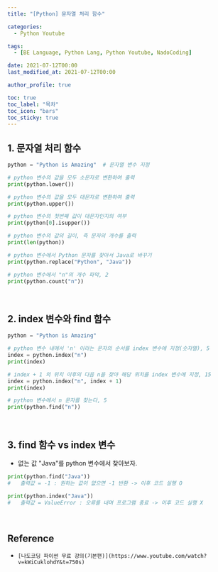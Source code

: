 ```yaml
---
title: "[Python] 문자열 처리 함수"

categories:
  - Python Youtube

tags:
  - [BE Language, Python Lang, Python Youtube, NadoCoding]

date: 2021-07-12T00:00
last_modified_at: 2021-07-12T00:00

author_profile: true

toc: true
toc_label: "목차"
toc_icon: "bars"
toc_sticky: true
---
```


## 1. 문자열 처리 함수

```python
python = "Python is Amazing"  # 문자열 변수 지정

# python 변수의 값을 모두 소문자로 변환하여 출력
print(python.lower())

# python 변수의 값을 모두 대문자로 변환하여 출력
print(python.upper())

# python 변수의 첫번째 값이 대문자인지의 여부
print(python[0].isupper())

# python 변수의 값의 길이, 즉 문자의 개수를 출력
print(len(python))

# python 변수에서 Python 문자를 찾아서 Java로 바꾸기
print(python.replace("Python", "Java"))

# python 변수에서 "n"의 개수 파악, 2
print(python.count("n"))
```

<br />

## 2. index 변수와 find 함수

```python
python = "Python is Amazing"

# python 변수 내에서 'n' 이라는 문자의 순서를 index 변수에 지정(숫자열), 5
index = python.index("n")
print(index)

# index + 1 의 위치 이후의 다음 n을 찾아 해당 위치를 index 변수에 지정, 15
index = python.index("n", index + 1)
print(index)

# python 변수에서 n 문자를 찾는다, 5
print(python.find("n"))
```

<br />

## 3. find 함수 vs index 변수

- 없는 값 "Java"를 python 변수에서 찾아보자.

```python
print(python.find("Java"))
#   출력값 = -1 : 원하는 값이 없으면 -1 반환 -> 이후 코드 실행 O

print(python.index("Java"))
#   출력값 = ValueError : 오류를 내며 프로그램 종료 -> 이후 코드 실행 X
```

<br />

## Reference

- `[나도코딩 파이썬 무료 강의(기본편)](https://www.youtube.com/watch?v=kWiCuklohdY&t=750s)`
